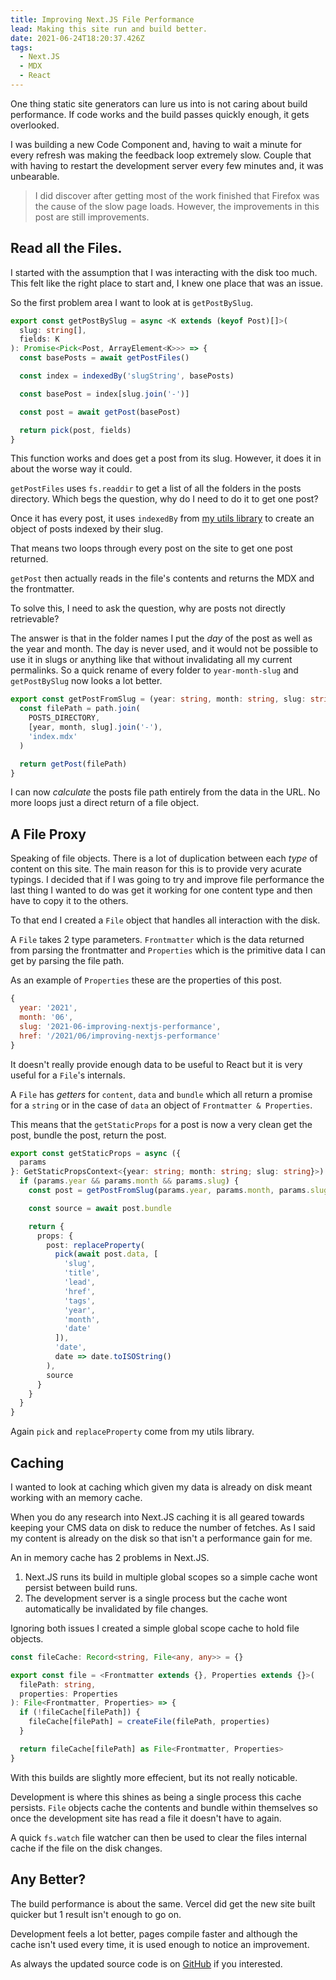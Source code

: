 ```yaml
---
title: Improving Next.JS File Performance
lead: Making this site run and build better.
date: 2021-06-24T18:20:37.426Z
tags:
  - Next.JS
  - MDX
  - React
---
```


One thing static site generators can lure us into is not caring about build
performance. If code works and the build passes quickly enough, it gets
overlooked.

I was building a new Code Component and, having to wait a minute for every
refresh was making the feedback loop extremely slow. Couple that with having to
restart the development server every few minutes and, it was unbearable.

> I did discover after getting most of the work finished that Firefox was the
> cause of the slow page loads. However, the improvements in this post are still
> improvements.

## Read all the Files.

I started with the assumption that I was interacting with the disk too much.
This felt like the right place to start and, I knew one place that was an issue.

So the first problem area I want to look at is `getPostBySlug`.

```ts 5
export const getPostBySlug = async <K extends (keyof Post)[]>(
  slug: string[],
  fields: K
): Promise<Pick<Post, ArrayElement<K>>> => {
  const basePosts = await getPostFiles()

  const index = indexedBy('slugString', basePosts)

  const basePost = index[slug.join('-')]

  const post = await getPost(basePost)

  return pick(post, fields)
}
```

This function works and does get a post from its slug. However, it does it in
about the worse way it could.

`getPostFiles` uses `fs.readdir` to get a list of all the folders in the posts
directory. Which begs the question, why do I need to do it to get one post?

Once it has every post, it uses `indexedBy` from
[my utils library](https://utils.arcath.net/modules.html#indexedby) to create an
object of posts indexed by their slug.

That means two loops through every post on the site to get one post returned.

`getPost` then actually reads in the file's contents and returns the MDX and the
frontmatter.

To solve this, I need to ask the question, why are posts not directly
retrievable?

The answer is that in the folder names I put the _day_ of the post as well as
the year and month. The day is never used, and it would not be possible to use
it in slugs or anything like that without invalidating all my current
permalinks. So a quick rename of every folder to `year-month-slug` and
`getPostBySlug` now looks a lot better.

```ts 2-6 filename=lib/data/posts.ts
export const getPostFromSlug = (year: string, month: string, slug: string) => {
  const filePath = path.join(
    POSTS_DIRECTORY,
    [year, month, slug].join('-'),
    'index.mdx'
  )

  return getPost(filePath)
}
```

I can now _calculate_ the posts file path entirely from the data in the URL. No
more loops just a direct return of a file object.

## A File Proxy

Speaking of file objects. There is a lot of duplication between each _type_ of
content on this site. The main reason for this is to provide very acurate
typings. I decided that if I was going to try and improve file performance the
last thing I wanted to do was get it working for one content type and then have
to copy it to the others.

To that end I created a `File` object that handles all interaction with the
disk.

A `File` takes 2 type parameters. `Frontmatter` which is the data returned from
parsing the frontmatter and `Properties` which is the primitive data I can get
by parsing the file path.

As an example of `Properties` these are the properties of this post.

```js
{
  year: '2021',
  month: '06',
  slug: '2021-06-improving-nextjs-performance',
  href: '/2021/06/improving-nextjs-performance'
}
```

It doesn't really provide enough data to be useful to React but it is very
useful for a `File`'s internals.

A `File` has _getters_ for `content`, `data` and `bundle` which all return a
promise for a `string` or in the case of `data` an object of
`Frontmatter & Properties`.

This means that the `getStaticProps` for a post is now a very clean get the
post, bundle the post, return the post.

```ts filename=pages/[year]/[month]/[slug].tsx
export const getStaticProps = async ({
  params
}: GetStaticPropsContext<{year: string; month: string; slug: string}>) => {
  if (params.year && params.month && params.slug) {
    const post = getPostFromSlug(params.year, params.month, params.slug)

    const source = await post.bundle

    return {
      props: {
        post: replaceProperty(
          pick(await post.data, [
            'slug',
            'title',
            'lead',
            'href',
            'tags',
            'year',
            'month',
            'date'
          ]),
          'date',
          date => date.toISOString()
        ),
        source
      }
    }
  }
}
```

Again `pick` and `replaceProperty` come from my utils library.

## Caching

I wanted to look at caching which given my data is already on disk meant working
with an memory cache.

When you do any research into Next.JS caching it is all geared towards keeping
your CMS data on disk to reduce the number of fetches. As I said my content is
already on the disk so that isn't a performance gain for me.

An in memory cache has 2 problems in Next.JS.

1. Next.JS runs its build in multiple global scopes so a simple cache wont
   persist between build runs.
1. The development server is a single process but the cache wont automatically
   be invalidated by file changes.

Ignoring both issues I created a simple global scope cache to hold file objects.

```ts filename=lib/data/file.ts
const fileCache: Record<string, File<any, any>> = {}

export const file = <Frontmatter extends {}, Properties extends {}>(
  filePath: string,
  properties: Properties
): File<Frontmatter, Properties> => {
  if (!fileCache[filePath]) {
    fileCache[filePath] = createFile(filePath, properties)
  }

  return fileCache[filePath] as File<Frontmatter, Properties>
}
```

With this builds are slightly more effecient, but its not really noticable.

Development is where this shines as being a single process this cache persists.
`File` objects cache the contents and bundle within themselves so once the
development site has read a file it doesn't have to again.

A quick `fs.watch` file watcher can then be used to clear the files internal
cache if the file on the disk changes.

## Any Better?

The build performance is about the same. Vercel did get the new site built
quicker but 1 result isn't enough to go on.

Development feels a lot better, pages compile faster and although the cache
isn't used every time, it is used enough to notice an improvement.

As always the updated source code is on
[GitHub](https://github.com/Arcath/arcath.net-next) if you interested.
